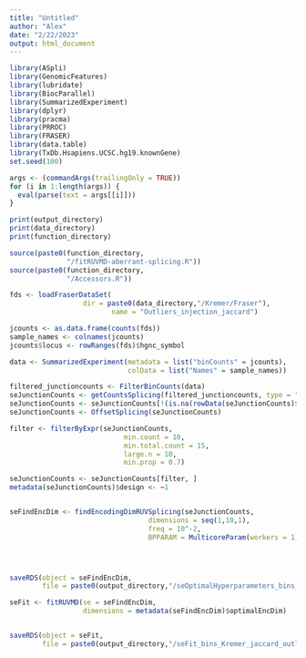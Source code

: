 ```yaml
---
title: "Untitled"
author: "Alex"
date: "2/22/2023"
output: html_document
---
```


```r
library(ASpli)
library(GenomicFeatures)
library(lubridate)
library(BiocParallel)
library(SummarizedExperiment)
library(dplyr)
library(pracma)
library(PRROC)
library(FRASER)
library(data.table)
library(TxDb.Hsapiens.UCSC.hg19.knownGene)
set.seed(100)
```

```r
args <- (commandArgs(trailingOnly = TRUE))
for (i in 1:length(args)) {
  eval(parse(text = args[[i]]))
}

```

```r
print(output_directory)
print(data_directory)
print(function_directory)


```


```r
source(paste0(function_directory,
              "/fitRUVMD-aberrant-splicing.R"))
source(paste0(function_directory, 
              "/Accessors.R"))

```


```r
fds <- loadFraserDataSet(
                  dir = paste0(data_directory,"/Kremer/Fraser"),
                         name = "Outliers_injection_jaccard")

```




```r
jcounts <- as.data.frame(counts(fds))
sample_names <- colnames(jcounts)
jcounts$locus <- rowRanges(fds)$hgnc_symbol

data <- SummarizedExperiment(metadata = list("binCounts" = jcounts),
                             colData = list("Names" = sample_names))

```


```r

filtered_junctioncounts <- FilterBinCounts(data)
seJunctionCounts <- getCountsSplicing(filtered_junctioncounts, type = "bin")
seJunctionCounts <- seJunctionCounts[!(is.na(rowData(seJunctionCounts)$locus)),]
seJunctionCounts <- OffsetSplicing(seJunctionCounts)

filter <- filterByExpr(seJunctionCounts,
                            min.count = 10,
                            min.total.count = 15,
                            large.n = 10,
                            min.prop = 0.7)

seJunctionCounts <- seJunctionCounts[filter, ]
metadata(seJunctionCounts)$design <- ~1



```


```r

seFindEncDim <- findEncodingDimRUVSplicing(seJunctionCounts,
                                  dimensions = seq(1,10,1),
                                  freq = 10^-2,
                                  BPPARAM = MulticoreParam(workers = 1))




saveRDS(object = seFindEncDim, 
        file = paste0(output_directory,"/seOptimalHyperparameters_bins_Kremer_jaccard_outliers.RDS"))
```


```r

seFit <- fitRUVMD(se = seFindEncDim, 
                  dimensions = metadata(seFindEncDim)$optimalEncDim)


saveRDS(object = seFit, 
        file = paste0(output_directory,"/seFit_bins_Kremer_jaccard_outliers.RDS"))
```








